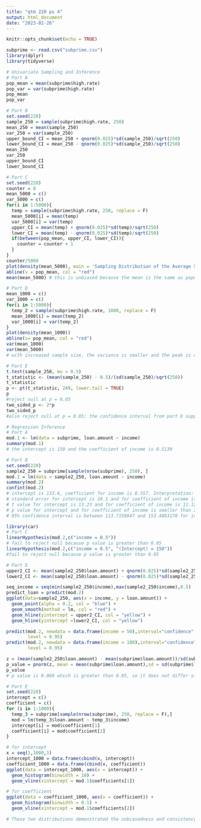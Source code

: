 ```yaml
---
title: "qtm 220 ps 4"
output: html_document
date: "2023-02-26"
---
```


```r
knitr::opts_chunk$set(echo = TRUE)
```

```r
subprime <- read.csv("subprime.csv")
library(dplyr)
library(tidyverse)
```

```r

# Univariate Sampling and Inference
# Part A
pop_mean = mean(subprime$high.rate)
pop_var = var(subprime$high.rate)
pop_mean
pop_var
```

```r
# Part B
set.seed(220)
sample_250 = sample(subprime$high.rate, 250)
mean_250 = mean(sample_250)
var_250 = var(sample_250)
upper_bound_CI = mean_250 + qnorm(0.025)*sd(sample_250)/sqrt(250)
lower_bound_CI = mean_250 - qnorm(0.025)*sd(sample_250)/sqrt(250)
mean_250
var_250
upper_bound_CI
lower_bound_CI
```
```r
# Part C
set.seed(220)
counter = 0
mean_5000 = c()
var_5000 = c()
for(i in 1:5000){
  temp = sample(subprime$high.rate, 250, replace = F)
  mean_5000[i] = mean(temp)
  var_5000[i] = var(temp)
  upper_CI = mean(temp) + qnorm(0.025)*sd(temp)/sqrt(250)
  lower_CI = mean(temp) - qnorm(0.025)*sd(temp)/sqrt(250)
  if(between(pop_mean, upper_CI, lower_CI)){
    counter = counter + 1
  }
}
counter/5000
plot(density(mean_5000), main = 'Sampling Distribution of the Average Subprime Lending Rate')
abline(v = pop_mean, col = "red")
mean(mean_5000) # this is unbiased because the mean is the same as population mean. 
```
```r
# Part D
mean_1000 = c()
var_1000 = c()
for(i in 1:5000){
  temp_2 = sample(subprime$high.rate, 1000, replace = F)
  mean_1000[i] = mean(temp_2)
  var_1000[i] = var(temp_2)
}
plot(density(mean_1000))
abline(v= pop_mean, col = "red")
var(mean_1000)
var(mean_5000)
# with increased sample size, the variance is smaller and the peak is closer to the vertical line meaning that a larger sample size gives us a more consistent estimation of population mean. 
```
```r
# Part E
t.test(sample_250, mu = 0.5)
t_statistic <- (mean(sample_250) - 0.5)/(sd(sample_250)/sqrt(250))
t_statistic
p <- pt(t_statistic, 249, lower.tail = TRUE)
p
#reject null at p = 0.05
two_sided_p <- 2*p
two_sided_p
#also reject null at p = 0.05; the confidence interval from part b supports this because the interval does not include the null. 
```

```r
# Regression Inference
# Part A
mod.1 <- lm(data = subprime, loan.amount ~ income)
summary(mod.1)
# the intercept is 150 and the coefficient of income is 0.5139
```
```r
# Part B
set.seed(220)
sample2_250 = subprime[sample(nrow(subprime), 250), ]
mod.2 = lm(data = sample2_250, loan.amount ~ income)
summary(mod.2)
confint(mod.2)
# intercept is 133.6, coefficient for income is 0.557. Interpretation: When income is 0, loan amount is 133.6 and with one unit of increase in income, loan amount increases by 0.557 units
# standard error for intercept is 10.1 and for coefficient of income is 0.05
# t value for intercept is 13.23 and for coefficient of income is 11.12.
# p value for intercept and for coefficient of income is smaller than 2e-16. Interpretation: since p value is smaller than p = 0.05, we reject null hypothesis at 5% significance level
# 95% confidence interval is between 113.7159847 and 153.4883170 for intercept and between 0.458185 and 0.6553646 for coefficient of income. Interpretation: we are 95% confidence that the true value of intercept will be captured in the interval [113.7159847, 153.4883170] and the true value of coefficient of income will be captured in the interval [0.458185, 0.6553646]

```
```r
library(car)
# Part C
linearHypothesis(mod.2,c("income = 0.5"))
# fail to reject null because p value is greater than 0.05
linearHypothesis(mod.2,c("income = 0.5", "(Intercept) = 150"))
#fail to reject null because p value is greater than 0.05
```
```r
# Part D
upper2_CI <- mean(sample2_250$loan.amount) + qnorm(0.025)*sd(sample2_250$loan.amount)/sqrt(250)
lower2_CI <- mean(sample2_250$loan.amount) - qnorm(0.025)*sd(sample2_250$loan.amount)/sqrt(250)

seq_income = seq(min(sample2_250$income),max(sample2_250$income),0.5)
predict_loan = predict(mod.2)
ggplot(data=sample2_250, aes(x = income, y = loan.amount)) +
  geom_point(alpha = 0.2, col = "blue") +
  geom_smooth(method = lm, col = "red") +
  geom_hline(yintercept = upper2_CI, col = "yellow") +
  geom_hline(yintercept =lower2_CI, col = "yellow")

predict(mod.2, newdata = data.frame(income = 50),interval="confidence",
        level = 0.95)
predict(mod.2, newdata = data.frame(income = 100),interval="confidence",
        level = 0.95)

z = (mean(sample2_250$loan.amount) - mean(subprime$loan.amount))/sd(subprime$loan.amount)
p_value = pnorm(z, mean = mean(subprime$loan.amount),sd = sd(subprime$loan.amount))
p_value
# p value is 0.088 which is greater than 0.05, so it does not differ significantly at the 5% level
```
```r
# Part E
set.seed(220)
intercept = c()
coefficient = c()
for (i in 1:1000){
  temp_3 = subprime[sample(nrow(subprime), 250, replace = F),]
  mod = lm(temp_3$loan.amount ~ temp_3$income)
  intercept[i] = mod$coefficient[1]
  coefficient[i] = mod$coefficient[2]
}

# for intercept
x = seq(1,1000,1)
intercept_1000 = data.frame(cbind(x, intercept))
coefficient_1000 = data.frame(cbind(x, coefficient))
ggplot(data = intercept_1000, aes(x = intercept)) +
  geom_histogram(binwidth = 10) +
  geom_vline(xintercept = mod.1$coefficients[1])

# for coefficient
ggplot(data = coefficient_1000, aes(x = coefficient)) +
  geom_histogram(binwidth = 0.1) +
  geom_vline(xintercept = mod.1$coefficients[2])

# These two distributions demonstrated the unbiasedness and consistency properties of OLS estimators. The standard deviations these distributions are generally close to the standard error in part B
```


